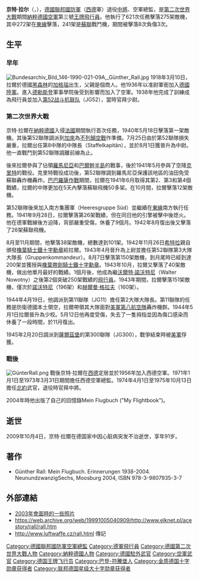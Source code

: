 {{noteTA
|T=zh-cn:京特·拉尔;zh-hant:君特·拉爾;
|1=zh-cn:京特·拉尔;zh-hant:君特·拉爾;
|2=zh-cn:京特;zh-hant:君特;
}}
{{軍人模板
|name=京特·拉爾<BR>（Günther Rall）
|birth_date=1918年3月10日
|death_date={{Death date and age|2009|10|4|1918|3|10}}
|placeofbirth=[[德意志帝國|德意志帝國]][[加格瑙|加格瑙]]
|placeofdeath=[[德國|德國]][[巴特賴興哈爾|巴特賴興哈爾]]
|image=[[File:Bundesarchiv_Bild_183-J1112-0206-004,_Günther_Rall.jpg|250px]]
|caption=京特·拉爾空軍中將（[[德國聯邦國防軍空軍|德國聯邦國防軍空軍]]）
|nickname=
|allegiance=[[德國|德國]]
|serviceyears=1936年至1975年
|rank=納粹德國少校<br>西德[[中將|中將]]
|commands=[[第52战斗机联队_(纳粹德国)|第52聯隊]]第3大隊大隊長<BR>第11聯隊第2大隊大隊長
|unit=[[第52战斗机联队_(纳粹德国)|第52聯隊]]<BR>第11聯隊<BR>第300聯隊
|battles=[[法國戰役|法國戰役]]<BR>[[不列顛空戰|不列顛空戰]]<BR>[[巴爾幹戰役|巴爾幹戰役]]<BR>[[巴巴羅薩作戰|巴巴羅薩作戰]]
|awards=[[鐵十字勳章|橡葉帶劍騎士鐵十字勳章]]<BR>[[聯邦十字勳章|聯邦十字勳章]]
|laterwork=西德空軍總監、[[北約|北約]]武官
}}
'''京特·拉尔'''（{{lang-de|Günther Rall}}，{{bd|1918年|3月10日|2009年|10月4日|catIdx=Rall, Günther}}），[[德國聯邦國防軍|德國聯邦國防軍]]（[[西德|西德]]軍）退役[[中將|中將]]、空軍總監，是[[第二次世界大戰|第二次世界大戰]]期間[[納粹德國空軍|納粹德國空軍]]第三號[[王牌飛行員|王牌飛行員]]。他執行了621次任務擊落275架敵機，其中272架在[[蘇德戰爭|東線]]擊落，241架是[[蘇聯|蘇聯]]戰鬥機，期間被擊落8次負傷3次。

==生平==
===早年===
[[File:Bundesarchiv_Bild_146-1990-021-09A,_Günther_Rall.jpg|thumb]]
1918年3月10日，拉爾於德國[[黑森林|黑森林]]的[[加格瑙|加格瑙]]出生，父親是個商人。他1936年以准尉軍銜加入[[德國陸軍|德國陸軍]]。進入[[德勒斯登|德勒斯登]]軍事學院後受到影響而加入了空軍。1938年他完成了訓練成為飛行員並加入[[第52战斗机联队_(纳粹德国)|第52战斗机联队]]（JG52），當時官拜少尉。

===第二次世界大戰===
京特·拉爾在[[納粹德國|納粹德國]]入侵[[法國|法國]]期間執行首次任務，1940年5月18日擊落第一架敵機。其後第52聯隊調派到[[加來|加來]]為[[不列顛空戰|不列顛空戰]]作準備。7月25日由於第52聯隊損失嚴重，拉爾出任第8中隊的中隊長（Staffelkapitän），並於8月1日獲晉升為中尉。他一直戰鬥到第52聯隊調離前線為止。

後來拉爾參與了佔領[[羅馬尼亞|羅馬尼亞]]和[[巴爾幹半島|巴爾幹半島]]的戰事，後於1941年5月參與了空降[[克里特|克里特]]的戰役。克里特戰役成功後，第52聯隊調到羅馬尼亞保護該地區的油田免受蘇聯轟炸機轟炸。[[巴巴羅薩作戰|巴巴羅薩作戰]]期間，拉爾在1941年6月取得其第2、第3和第4個戰績，拉爾的中隊更加在5天內擊落蘇聯飛機50多架。在10月間，拉爾擊落12架敵機。

第52聯隊後來加入南方集團軍（Heeresgruppe Süd）並繼續在[[蘇德戰爭|東線]]南方執行任務。1941年9月28日，拉爾擊落第26架戰績，但在同日他的引擎被擊中後熄火。他在德軍戰線後方迫降，背部嚴重受傷，休養了9個月。1942年8月復出後又擊落了26架蘇聯飛機。

8月至11月期間，他擊落38架敵機，總數達到101架。1942年11月26日[[希特拉|希特拉]]親自頒發[[鐵十字勳章|橡葉騎士鐵十字勳章]]給拉爾。1943年4月晉升為上尉並擔任第52聯隊第3大隊大隊長（Gruppenkommandeur）。8月7日擊落第150架敵機，到月尾時已經到達200架並獲授與[[鐵十字勳章|橡葉帶劍騎士鐵十字勳章]]。1943年10月，拉爾又擊落了40架敵機，做出他單月最好的戰績。1個月後，他成為繼[[沃爾特·諾沃特尼|沃爾特·諾沃特尼]]（Walter Nowotny）之後第2個突破250架戰績的[[飛行員|飛行員]]。1943年期間，拉爾擊落151架敵機，僅次於[[沃爾特·諾沃特尼|諾沃特尼]]（196架）和[[赫爾曼·格拉夫|赫爾曼·格拉夫]]（160架）。

1944年4月19日，他調派到第11聯隊（JG11）擔任第2大隊大隊長。第11聯隊的任務是防衛德國本土領空，拉爾帶領其大隊面對[[美國第八航空隊|美軍第八航空隊]]轟炸機群。1944年5月1日拉爾晉升為少校。5月12日他再度受傷，失去了一隻拇指並因為傷口感染而休養了一段時間，於11月復出。

1945年2月20日調派到[[薩爾茲堡|薩爾茲堡]]的第300聯隊（JG300），戰爭結束時被[[美軍|美軍]]俘獲。

===戰後===
[[Image:GünterRall.png|thumb]]
戰後京特·拉爾在[[西德|西德]]定居並於1956年加入西德空軍。1971年1月1日至1973年3月31日期間擔任西德空軍總監。1974年4月1日至1975年10月13日擔任[[北約|北約]]武官，退役時官拜中將。

2004年時他出版了自己的回憶錄Mein Flugbuch ("My Flightbook")。

==逝世==
2009年10月4日，京特·拉爾在德国家中因心脏病突发不治逝世，享年91岁。

==著作==
*Günther Rall: Mein Flugbuch. Erinnerungen 1938-2004. NeunundzwanzigSechs, Moosburg 2004, ISBN 978-3-9807935-3-7

==外部連結==
*[http://www.virtualpilots.fi/feature/photoreports/guntherrall2003/ 2003年會面時的一些照片] {{Wayback|url=http://www.virtualpilots.fi/feature/photoreports/guntherrall2003/ |date=20210126101544 }}
*https://web.archive.org/web/19991005040909/http://www.elknet.pl/acestory/rall/rall.htm
*http://www.luftwaffe.cz/rall.html {{Wayback|url=http://www.luftwaffe.cz/rall.html |date=20090611190938 }} 傳記

{{Authority control}}
{{DEFAULTSORT:Rall, Gunther}}
[[Category:德國聯邦國防軍空軍總監|Category:德國聯邦國防軍空軍總監]]
[[Category:德軍飛行員|Category:德軍飛行員]]
[[Category:德國第二次世界大戰人物|Category:德國第二次世界大戰人物]]
[[Category:納粹德國人物|Category:納粹德國人物]]
[[Category:德國駐外武官|Category:德國駐外武官]]
[[Category:空軍武官|Category:空軍武官]]
[[Category:德国王牌飞行员|Category:德国王牌飞行员]]
[[Category:巴登-符騰堡人|Category:巴登-符騰堡人]]
[[Category:金质德国十字勋章获得者|Category:金质德国十字勋章获得者]]
[[Category:联邦德国星级大十字勋章获得者|Category:联邦德国星级大十字勋章获得者]]